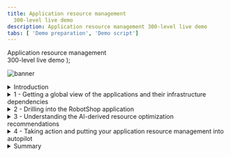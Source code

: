 ```yaml
---
title: Application resource management
  300-level live demo
description: Application resource management 300-level live demo
tabs: [ 'Demo preparation', 'Demo script']
---
```


  <span>
    Application resource management<br/> 300-level live demo
  </span> );

![banner](./images/ARM-GitHub-script-banner-12-15-21.jpg)

<span id="top"></span>

<details>
<summary>Introduction</summary>
<br/>

In this growing digital economy, the application is the business. Application performance, therefore, is one of highest CIO priorities.

<br/>

Home Robots Inc is a fully digital company selling innovative "household chores" robots globally via its RobotShop online marketplace. Clients browse and purchase through RobotShop's microservices-based cloud native app. Spot promotions and other marketing events, however, generate unpredictable load patterns. The result? Poor application performance and bad customer experiences. Without full stack visibility, IT Ops teams tend to either over or under provision resources based on best-guesses - which is highly inefficient, very costly and risky.

<br/>

In this demo, I'll show you how IBM Turbonomic, a solution based on Application Resource Management, helps RobotShop's SREs and IT Ops teams proactively assure application performance and operational efficiency across their mission critical deployments. We will:

<br/>
• See how Turbonomic stitches together a full-stack view from business applications to their supporting infrastructure <br/>
• Examine the resource optimization recommendations generated by AI-based platform analytics <br/>
• Demonstrate how to automate execution of platform-derived 'Actions' <br/>

<br/>

Let's get started!

<br/>

**Note**: This demo will be focus on application resource management in private clouds. A different demo will illustrate application resource management as it pertains to public clouds. 

<br/>

**[Go to top](#top)**

</details>

<details>

<summary>1 - Getting a global view of the applications and their infrastructure dependencies</summary>

<br/>

| **1.1** | **Ingesting data from observability platforms and other sources** |
| :--- | :--- |
| **Narration** | Turbonomic requires configuration and operational performance data to make resource optimization recommendations. The more data the better.<br/><br/>RobotShop is being observed by Instana. Turbonomic ingests data from Instana and builds a common data model to 'stitch' together a graphical view of the application-to-resource dependencies. This is called the 'Supply Chain'. |
| **Action** &nbsp; 1.1.1 | Click **Settings** (1) and select **Target Configurations** (2). Select **Instana** (3). <br/> <br/> <img src="https://raw.githubusercontent.com/ibm-garage-tsa/platinum-demos/master/src/pages/300-watson-aiops-application-resource-management/images/target-configurations.jpg" width="500" /> |

| **1.2** | **Examine the global supply chain** |
| :--- | :--- |
| **Narration** | The global supply chain models the dynamic relationships from the managed application, across the dependent infrastructure layers. |
| **Action** &nbsp; 1.2.1 | Log in to the Turbonomic instance and click the home **On** button. <br/><br/><img src="https://raw.githubusercontent.com/ibm-garage-tsa/platinum-demos/master/src/pages/300-watson-aiops-application-resource-management/images/global-supply-chain-6.jpg" width="800" /> |
| **Action** &nbsp; 1.2.2 | Hover over the **Business Application** entity (1), which shows the **business applications** that Turbonomic is aware of. The color of each circle reflects the current health of the entities: red represents performance recommendations, yellow represents efficiency recommendations, and green is healthy. |
| **Action** &nbsp; 1.2.3 | Hover over the **Business Transaction** entity (2), which shows logical business functions that an end-user would execute (such as a purchase or add-to-cart). Business applications are composed of these business transactions. |
| **Action** &nbsp; 1.2.4 | Hover over the **Service** entity (3). A service is basically a REST endpoint, and transactions use the services. |
| **Action** &nbsp; 1.2.5 | Hover over the **Application Component** entity (4). Services are hosted and executed in an Application component, like a JVM.
| **Action** &nbsp; 1.2.6 | Hover over the **Container** (5). Application components run on a container platform like Kubernetes. |
| **Action** &nbsp; 1.2.7 | Hover over the **Virtual Machine** entity (6). Application platforms are hosted in virtualized environments like vSphere. |

| **1.3** | **Explore the Top Business Applications** |
| :--- | :--- |
| **Narration** | Turbonomic displays the applications in order of risk. |
| **Action** &nbsp; 1.3.1 | Click the **Business Applications** entity. <br/><br/> <img src="https://raw.githubusercontent.com/ibm-garage-tsa/platinum-demos/master/src/pages/300-watson-aiops-application-resource-management/images/RobotShop-SLO-Violation-5.jpg" width="800" /> |
| **Narration** | We see that RobotShop currently has SLO violations - response time is up and service levels are below expectations.<br/><br/>The Application Resource Health bar indicates that there are some critical performance issues as well as some areas to improve efficiency.<br/><br/>The Actions button will enable you to take the recommended actions directly from Turbonomic.

<br/>

**[Go to top](#top)**

</details>

<details>

<summary>2 - Drilling into the RobotShop application</summary>

<br/>

| **2.1** | **Examine RobotShop resource dependencies** |
| :--- | :--- |
| **Narration** | Now that we have a broad understanding of the global view, let's examine the health of RobotShop. This is called 'scoping'. |
| **Action** &nbsp; 2.1.1 | Click the **RobotShop** link to scope to RobotShop.<br/><br/> <img src="https://raw.githubusercontent.com/ibm-garage-tsa/platinum-demos/master/src/pages/300-watson-aiops-application-resource-management/images/2021-12-16_23-44-25.png" width="800" /> |
| **Action** &nbsp; 2.1.2 | Notice that we are scoped to RobotShop, with data coming from Instana. <br/><br/> <img src="https://raw.githubusercontent.com/ibm-garage-tsa/platinum-demos/master/src/pages/300-watson-aiops-application-resource-management/images/RobotShop-Supply-Chain.jpg" width="800" /> |
| **Narration** | The supply chain is scoped to RobotShop, and the charts provide a quick view of RobotShop's overall operating health.<br/><br/>Since RobotShop is a Kubernetes-based cloud native application, all the entities in the supply chain are specific to a container infrastructure. |
| **Action** &nbsp; 2.1.3 | On the **Pending Actions** chart, click **Show All**.<br/> <br/> <img src="https://raw.githubusercontent.com/ibm-garage-tsa/platinum-demos/master/src/pages/300-watson-aiops-application-resource-management/images/pending-actions-show-all-6.png" width="800" /> |
| **Narration** | The Turbonomic engine performs an ongoing holistic analysis of the environment, generating actions that you can take to resolve and avoid emerging problems. <br/><br/>Here we can see container resize actions, categorized as performance and efficiency actions. These are displayed for you to either investigate further or execute directly.<br/><br/>Container resize up actions are typically performance-centric actions that are driven to resolve an underlying resource congestion issue. Container resize down actions are typically efficiency-centric actions that are pointing to a resource optimization opportunity, likely a consequence of resource over-provisioning. |
| **Action** &nbsp; 2.1.4 | On the **Action Center** panel, select **Workload Controller** and click **Details**. <br/> <br/> <img src="https://raw.githubusercontent.com/ibm-garage-tsa/platinum-demos/master/src/pages/300-watson-aiops-application-resource-management/images/RobotShop-Performance-Action-click-DETAILS.jpg" width="800" /> |

<br/>

**[Go to top](#top)**

</details>

<details>

<summary>3 - Understanding the AI-derived resource optimization recommendations </summary>

<br/>

| **3.1** | **Analyze a RobotShop performance recommendation** |
| :--- | :--- |
| **Narration** | Let's explore one of the performance recommendations in more detail. |
| **Action** &nbsp; 3.1.1 | On the **Action Details** page, click **Expand Details** to inspect the rationale behind the recommendations.<br/> <br/><img src="https://raw.githubusercontent.com/ibm-garage-tsa/platinum-demos/master/src/pages/300-watson-aiops-application-resource-management/images/Expand-Performance-Action-Details.png" width="800" /> |
| **Narration** | The graphs show an imminent congestion for the RobotShop card pod, based on the a percentile analysis from the last 30 days observation period. A recommendation to upsize the existing memory from 100 MB to 228 MB is made. The analysis also shows that if this action is taken, it will result in a reduction of memory utilization from 82% to 36%. This memory upsizing will mitigate the detected risk of contention for memory resources. |
| **Action** &nbsp; 3.1.2 | Review the performance action details.<br/> <br/> <img src="https://raw.githubusercontent.com/ibm-garage-tsa/platinum-demos/master/src/pages/300-watson-aiops-application-resource-management/images/performance-action-details.png" width="800" /> |
| **Action** &nbsp; 3.1.3 | Review the analytics.<br/> <br/> <img src="https://raw.githubusercontent.com/ibm-garage-tsa/platinum-demos/master/src/pages/300-watson-aiops-application-resource-management/images/performance-action-details-2.png" width="800" /> |

| **3.2** | **Analyze a RobotShop Efficiency recommendation** |
| :--- | :--- |
| **Narration** | When the architect initially does sizing, the values are based on best guesses and taking a safer path - typically resulting in the over-provisioning of resources. There is often opportunity to reclaim unused expensive resources and save costs.<br/><br/> Based on resource analysis of the RobotShop rabbitmq service, we can see that memory is over-provisioned and can be reduced. An Efficiency recommendation is made to reduce the memory of the pod from 512 MB to 384 MB. The downsizing will improve memory utilization without impacting overall service performance.<br/><br/>CPU, on the other hand, is potentially risky at 90% utilization level. The CPU congestion can result in a performance degradation of this service. A recommendation is also made to double the CPU capacity of the RobotShop rabbitmq container. |
| **Action** &nbsp; 3.2.1 | On the **Action Center** panel, select **rabbitmq**. Click **Details**.<br/><br/> <img src="https://raw.githubusercontent.com/ibm-garage-tsa/platinum-demos/master/src/pages/300-watson-aiops-application-resource-management/images/rabbitmq-overprovisioning-1.jpg" width="800" /> <br/><img src="https://raw.githubusercontent.com/ibm-garage-tsa/platinum-demos/master/src/pages/300-watson-aiops-application-resource-management/images/rabbitmq-overprovisioning-2.jpg" width="800" /> |

| **3.3** | **Analyze a workload consolidation recommendation** |
| :--- | :--- |
| **Narration** | The performance of service depends on the availability of compute resources to the encapsulating pod. The pod runs on a node, so the performance and efficiency of the node matters. We will see how Turbonomic intelligently and proactively redistributes workloads in real time to better optimize the full stack. |
| **Action** &nbsp; 3.3.1 | On the **RobotShop** Supply chain, hover over the **Namespace** entity. Inspect the popup to get a quick view of the risks, then click **Namespace**.<br/> <br/> <img src="https://raw.githubusercontent.com/ibm-garage-tsa/platinum-demos/master/src/pages/300-watson-aiops-application-resource-management/images/RobotShop-Namespace.png" width="500" />
| **Narration** | A Namespace is a logical pool of resources in a Kubernetes environment that manages workloads based on specific requirements or business needs. The Capacity and Usage chart provides a quick view into quotas set on this cluster, and the relative utilization of the resources. These quotas serve as the guardrails when making container sizing decisions. The Top Services chart shows that the RobotShop rabbitmq service can benefit from some performance and efficiency actions. |
| **Action** &nbsp; 3.3.2 | On the **Service-robot-shop/rabbitmq** row, click **Actions**.<br/><br/>  <img src="https://raw.githubusercontent.com/ibm-garage-tsa/platinum-demos/master/src/pages/300-watson-aiops-application-resource-management/images/RabbitMQ-Actions-Click.jpg" width="800" /> |


| **Action** &nbsp; 3.3.3 | On the **Action Center** panel, under **Move**, select **Container Pods**, then **robotshop/rabbitmq** under **Move Actions**. Click **Details**.<br/> <br/> <img src="https://raw.githubusercontent.com/ibm-garage-tsa/platinum-demos/master/src/pages/300-watson-aiops-application-resource-management/images/rabbitmq-Action-Details-1.jpg" width="800" /> |
| **Narration** | The RobotShop rabbitmq service is a queueing service hosting the RabbitMQ server. Turbonomic analysis indicates that the worker node currently hosting the rabbitmq service is under-utilized and that operational efficiency can be further improved by moving this service to another worker node - consolidating the cluster resources on fewer worker nodes. The analytics also compute the approximate future resource utilization rates of the source and target worker nodes if the actions were to be taken. Without these capabilities, the alternate manual approach can be slow, reactive, error-prone and increasingly challenging as the number of services on the cluster grow.<br/><br/>Last but not least, the analytics also inform the user whether these resource optimization actions can be taken from within Turbonomic. Let's look at that next. |
 
<br/>

**[Go to top](#top)**

</details>

<details>

<summary>4 - Taking action and putting your application resource management into autopilot </summary>

<br/>

| **4.1** | **Manually executing an action** |
| :--- | :--- |
| **Narration** | The application resource management process generates a set of actions that the user can take to proactively avoid a potential performance issue. All actions generated appear as pending, viewable in the Pending Actions chart (as seen above). We can then determine whether to execute them manually from within Turbonomic, or to automate the action execution and remove or minimize the human intervention. Let's look at the manual execution process first. <br/<br/>Manually execute the recommended resource Efficiency action on the robot-shop/rabbitmq service. Turbonomic conveniently allows you to execute the recommended action right from within the platform. This enhances productivity as no tool hopping is necessary, and makes all the audit trails (eg, what actions were executed, by whom and when) easily available for compliance purposes if necessary. |
| **Action** &nbsp; 4.1.1 | In the **Action Center** panel, under **Move**, select the **robot-shop/rabbitmq** action. Click **Execute Action**.<br/><br/> <img src="https://raw.githubusercontent.com/ibm-garage-tsa/platinum-demos/master/src/pages/300-watson-aiops-application-resource-management/images/Take-Action-Manually.jpg" width="800" /> |

| **4.2** | **Automate action execution and eliminate manual intervention** |
| :--- | :--- |
| **Narration** | RobotShop is composed of a dozen or so microservices. Given the fluctuating demand patterns and the availability of computing capacity, resource optimization actions will be continuously generated by the platform - with the sole goal of keeping RobotShop in the 'desired state'. <br/><br/>We will now briefly walk through defining automation policies to automate the execution of these actions. |
| **Action** &nbsp; 4.2.1 | From **Settings**, click **Policies**. Then click **New Automation Policy** and select **Container Pod**.<br/> <br/> <img src="https://raw.githubusercontent.com/ibm-garage-tsa/platinum-demos/master/src/pages/300-watson-aiops-application-resource-management/images/Automation-Policy-1.jpg" width="500" /> |
| **Narration** | The process defining an automation policy is the same across the various entity types, but the Action Types vary as they are entity specific. |
| **Action** &nbsp; 4.2.2 | Fill out the **Action and Orchestration** panel.<br/><br/> Define the **Action Types** that will be automated by this automation policy: **Move**, **Suspend**, **Provision**.<br/><br/>Set **Action Generation** to **Generate Actions**.<br/><br/>Set **Action Acceptance** to **Automatic**.<br/><br/>**Do not** click **Submit**.<br/> <br/> <img src="https://raw.githubusercontent.com/ibm-garage-tsa/platinum-demos/master/src/pages/300-watson-aiops-application-resource-management/images/Automation-Policy-2.jpg" width="500" /> |
| **Narration** | Once the Automation Policy is saved, it will go into effect. All actions generated such as Move, Suspend, and Provision will now be executed automatically.<br/><br/>The main benefit and best practice of Turbonomic is to execute an increasing number of actions automatically. Removing human intervention and leveraging automation will maintain application performance and improve operational efficiency. |

<br/>

**[Go to top](#top)**

</details>

<details>

<summary>Summary</summary>

<br/>

In this demo we showed you how Turbonomic can assure the performance of your applications and improve the operational efficiency of the supporting application infrastructure. Using RobotShop, we walked through examples of how Turbonomic can augment the well-known benefits of a container platform to provide additional and high-value capabilities - ranging from intelligent container right sizing and SLA management to over-provisioning and cluster-wide workload consolidation.

<br/>

**[Go to top](#top)**

</details>
